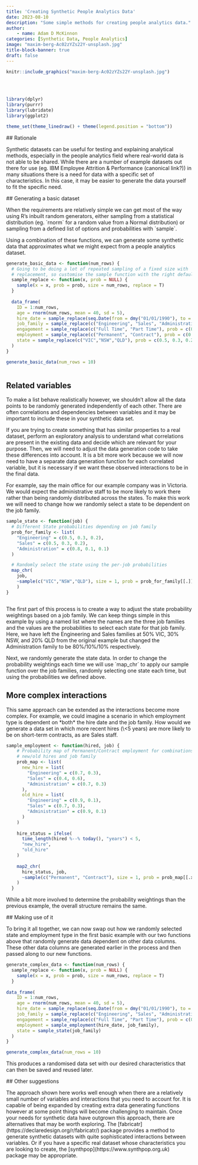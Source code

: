 ```yaml
---
title: 'Creating Synthetic People Analytics Data'
date: 2023-08-10
description: "Some simple methods for creating people analytics data."
author: 
    - name: Adam D McKinnon
categories: [Synthetic Data, People Analytics]
image: "maxim-berg-Ac02zYZs22Y-unsplash.jpg"
title-block-banner: true
draft: false
---
```


```r
knitr::include_graphics("maxim-berg-Ac02zYZs22Y-unsplash.jpg")
  
```

<br>

```r


library(dplyr)
library(purrr)
library(lubridate)
library(ggplot2)

theme_set(theme_linedraw() + theme(legend.position = "bottom"))

```

\## Rationale


Synthetic datasets can be useful for testing and explaining analytical methods, especially in the people analytics field where real-world data is not able to be shared. While there are a number of example datasets out there for use (eg. IBM Employee Attrition & Performance (canonical link?)) in many situations there is a need for data with a specific set of characteristics. In this case, it may be easier to generate the data yourself to fit the specific need.

\## Generating a basic dataset


When the requirements are relatively simple we can get most of the way using R's inbuilt random generators, either sampling from a statistical distribution (eg. \`rnorm\` for a random value from a Normal distribution) or sampling from a defined list of options and probabilities with \`sample\`.

Using a combination of these functions, we can generate some synthetic data that approximates what we might expect from a people analytics dataset.


```r


generate_basic_data <- function(num_rows) {
  # Going to be doing a lot of repeated sampling of a fixed size with 
  # replacement, so customise the sample function with the right defaults
  sample_replace <- function(x, prob = NULL) {
    sample(x = x, prob = prob, size = num_rows, replace = T)
  }
  
  data_frame(
    ID = 1:num_rows,
    age = rnorm(num_rows, mean = 40, sd = 5),
    hire_date = sample_replace(seq.Date(from = dmy("01/01/1990"), to = today(), by = "1 day")),
    job_family = sample_replace(c("Engineering", "Sales", "Administration"), prob = c(0.6,0.25, 0.15)),
    engagement = sample_replace(c("Full Time", "Part Time"), prob = c(0.9, 0.1)),
    employment = sample_replace(c("Permanent", "Contract"), prob = c(0.7,0.3)),
    state = sample_replace(c("VIC","NSW","QLD"), prob = c(0.5, 0.3, 0.2))
  )
}

generate_basic_data(num_rows = 10)



```


## Related variables

To make a list behave realistically however, we shouldn't allow all the data points to be randomly generated independently of each other. There are often correlations and dependencies between variables and it may be important to include these in your synthetic data set.

If you are trying to create something that has similar properties to a real dataset, perform an exploratory analysis to understand what correlations are present in the existing data and decide which are relevant for your purpose. Then, we will need to adjust the data generation code to take these differences into account. It is a bit more work because we will now need to have a separate data generation function for each correlated variable, but it is necessary if we want these observed interactions to be in the final data.

For example, say the main office for our example company was in Victoria. We would expect the administrative staff to be more likely to work there rather than being randomly distributed across the states. To make this work we will need to change how we randomly select a state to be dependent on the job family.


```r


sample_state <- function(job) {
  # Different State probabilities depending on job family
  prob_for_family <- list(
    "Engineering" = c(0.5, 0.3, 0.2),
    "Sales" = c(0.5, 0.3, 0.2),
    "Administration" = c(0.8, 0.1, 0.1)
  )

  # Randomly select the state using the per-job probabilities
  map_chr(
    job, 
    ~sample(c("VIC","NSW","QLD"), size = 1, prob = prob_for_family[[.]])
    )
}



```

The first part of this process is to create a way to adjust the state probability weightings based on a job family. We can keep things simple in this example by using a named list where the names are the three job families and the values are the probabilities to select each state for that job family. Here, we have left the Engineering and Sales families at 50% VIC, 30% NSW, and 20% QLD from the original example but changed the Administration family to be 80%/10%/10% respectively.

Next, we randomly generate the state data. In order to change the probability weightings each time we will use \`map_chr\` to apply our sample function over the job families, randomly selecting one state each time, but using the probabilities we defined above.

## More complex interactions

This same approach can be extended as the interactions become more complex. For example, we could imagine a scenario in which employment type is dependent on \*both\* the hire date and the job family. How would we generate a data set in which more recent hires (\\\<5 years) are more likely to be on short-term contracts, as are Sales staff.


```r


sample_employment <- function(hired, job) {
    # Probability map of Permanent/Contract employment for combinations of 
    # new/old hires and job family
    prob_map <- list(
      new_hire = list(
        "Engineering" = c(0.7, 0.3),
        "Sales" = c(0.4, 0.6),
        "Administration" = c(0.7, 0.3)
      ),
      old_hire = list(
        "Engineering" = c(0.9, 0.1),
        "Sales" = c(0.7, 0.3),
        "Administration" = c(0.9, 0.1)
      )
    )
 
    hire_status = ifelse(
      time_length(hired %--% today(), "years") < 5, 
      "new_hire", 
      "old_hire"
    )
    
    map2_chr(
      hire_status, job, 
      ~sample(c("Permanent", "Contract"), size = 1, prob = prob_map[[.x]][[.y]])
    )
  }


```



While a bit more involved to determine the probability weightings than the previous example, the overall structure remains the same.



\## Making use of it


To bring it all together, we can now swap out how we randomly selected state and employment type in the first basic example with our two functions above that randomly generate data dependent on other data columns. These other data columns are generated earlier in the process and then passed along to our new functions.


```r


generate_complex_data <- function(num_rows) {
  sample_replace <- function(x, prob = NULL) {
    sample(x = x, prob = prob, size = num_rows, replace = T)
  }
  
data_frame(
    ID = 1:num_rows,
    age = rnorm(num_rows, mean = 40, sd = 5),
    hire_date = sample_replace(seq.Date(from = dmy("01/01/1990"), to = today(), by = "1 day")),
    job_family = sample_replace(c("Engineering", "Sales", "Administration"), prob = c(0.6,0.25, 0.15)),
    engagement = sample_replace(c("Full Time", "Part Time"), prob = c(0.9, 0.1)),
    employment = sample_employment(hire_date, job_family),
    state = sample_state(job_family) 
  )
}

generate_complex_data(num_rows = 10)


```


This produces a randomised data set with our desired characteristics that can then be saved and reused later.



\## Other suggestions


The approach shown here works well enough when there are a relatively small number of variables and interactions that you need to account for. It is capable of being expanded by creating extra data generating functions however at some point things will become challenging to maintain. Once your needs for synthetic data have outgrown this approach, there are alternatives that may be worth exploring. The \[fabricatr\] (https://declaredesign.org/r/fabricatr/) package provides a method to generate synthetic datasets with quite sophisticated interactions between variables. Or if you have a specific real dataset whose characteristics you are looking to create, the \[synthpop\](https://www.synthpop.org.uk) package may be appropriate.
